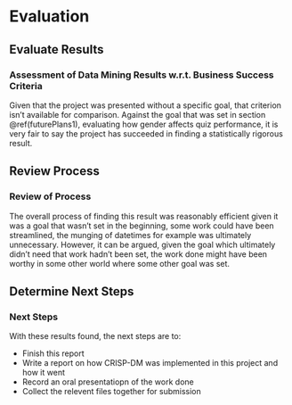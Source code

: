 # Evaluation

## Evaluate Results

### Assessment of Data Mining Results w.r.t. Business Success Criteria   
Given that the project was presented without a specific goal, that criterion isn't available for comparison. Against the goal that was set in section \@ref(futurePlans1), evaluating how gender affects quiz performance, it is very fair to say the project has succeeded in finding a statistically rigorous result.

## Review Process

### Review of Process  
The overall process of finding this result was reasonably efficient given it was a goal that wasn't set in the beginning, some work could have been streamlined, the munging of datetimes for example was ultimately unnecessary. However, it can be argued, given the goal which ultimately didn't need that work hadn't been set, the work done might have been worthy in some other world where some other goal was set.

## Determine Next Steps

### Next Steps
With these results found, the next steps are to:

* Finish this report
* Write a report on how CRISP-DM was implemented in this project and how it went
* Record an oral presentatiopn of the work done
* Collect the relevent files together for submission
